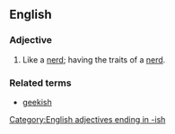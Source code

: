 ==English==

===Adjective===
{{en-adj}}

# Like a [[nerd]]; having the traits of a [[nerd]].

===Related terms===
* [[geekish]]

[[Category:English adjectives ending in -ish]]